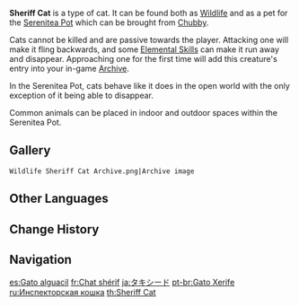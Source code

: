{{Furnishing Infobox
|id             = 369110
|image          = Wildlife Sheriff Cat Icon.png
|category       = Animal
|subcategory    = Indoor Creature
|category2      = Animal
|subcategory2   = Outdoor Creature
|quality        = 3
|adeptal_energy = 100
|load           = 500
|reduced_load   = 500
|description    = An agile and wise soul, endowed since birth with a well-maintained elegance and pride.<br />These cats are conscientious and cautious, elite hunters amongst their kind. Due to humans often delegating the vital task of defense against vermin to them, they are sometimes also called "watch-leaders" or "sheriff cats."<br />However, life in the Realm Within is neat and orderly, with no outbreaks of ravaging pests and vermin. With nothing better to do, these jobless "sheriff cats" find renewed fulfillment in encouraging others of their kin to move and exercise.
|lbType         = Wildlife
|lbFamily       = Beasts
|lbGroup        = Cats
|source1        = [[Chubby]]
}}

{{Description|An agile and wise soul, endowed since birth with a well-maintained elegance and pride.<br />These cats are conscientious and cautious, elite hunters amongst their kind. Due to humans often delegating the vital task of defense against vermin to them, they are sometimes also called "watch-leaders." And though cats are free animals by nature, these "watch-leaders" take their rat-catching duties very seriously. In Liyue, such cats are fondly known as "Catcher-General Kitty," so much so that children's books and toys of this sort are quite popular amongst kids.|[[Archive]] Description}}

'''Sheriff Cat''' is a type of cat. It can be found both as [[Wildlife]] and as a pet for the [[Serenitea Pot]] which can be brought from [[Chubby]].

Cats cannot be killed and are passive towards the player. Attacking one will make it fling backwards, and some [[Elemental Skill]]s can make it run away and disappear. Approaching one for the first time will add this creature's entry into your in-game [[Archive]].

In the Serenitea Pot, cats behave like it does in the open world with the only exception of it being able to disappear.

Common animals can be placed in indoor and outdoor spaces within the Serenitea Pot.

==Gallery==
<gallery>
 Wildlife Sheriff Cat Archive.png|Archive image
</gallery>

==Other Languages==
{{Other Languages
|en      = Sheriff Cat
|zhs     = 警长猫
|zhs_rm  = Jǐngzhǎng Māo
|zht     = 警長貓
|zht_rm  = Jǐngzhǎng Māo
|zh_tl   = 
|ja      = タキシード
|ja_rm   = Takishiido
|ja_tl   = Tuxedo
|ko      = 경장묘
|ko_rm   = Gyeongjangmyo
|ko_tl   = Sheriff Cat
|es      = Gato alguacil
|es_tl   = Sheriff Cat
|fr      = Chat shérif
|fr_tl   = Sheriff Cat
|ru      = Инспекторская кошка
|ru_tl   = Inspector Cat
|th      = Sheriff Cat
|vi      = Mèo Cảnh Sát
|vi_tl   = Police Cat
|de      = Kammerjägerkatze
|de_tl   = Pest Exterminator Cat
|id      = Sheriff Cat
|pt      = Gato Xerife
|pt_tl   = Sheriff Cat
|tr      = Komiser Kedi
|tr_tl   = 
|it      = Gatto sceriffo
|it_tl   = 
}}

==Change History==
{{Change History|1.0}}

==Navigation==
{{Wildlife Navbox|state=collapsed}}
{{Furnishing Navbox/Living|Animal}}

[[es:Gato alguacil]]
[[fr:Chat shérif]]
[[ja:タキシード]]
[[pt-br:Gato Xerife]]
[[ru:Инспекторская кошка]]
[[th:Sheriff Cat]]